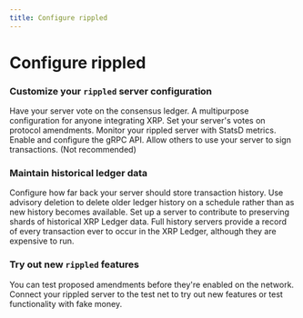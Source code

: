 ```yaml
---
title: Configure rippled
---
```


# Configure rippled

### Customize your `rippled` server configuration

<XRPLCardDeck cols="2/3">
  <DeckCard title="Run rippled as a Validator" to="run-rippled-as-a-validator.md">
    Have your server vote on the consensus ledger.
  </DeckCard>
  <DeckCard title="Run rippled as a Stock Server" to="run-rippled-as-a-stock-server.md">
    A multipurpose configuration for anyone integrating XRP.
  </DeckCard>
  <DeckCard title="Configure Amendment Voting" to="configure-amendment-voting.md">
    Set your server's votes on protocol amendments.
  </DeckCard>
  <DeckCard title="Configure StatsD" to="configure-statsd.md">
    Monitor your rippled server with StatsD metrics.
  </DeckCard>
  <DeckCard title="Configure gRPC" to="configure-grpc.md">
    Enable and configure the gRPC API. 
  </DeckCard>
  <DeckCard title="Enable Public Signing" to="enable-public-signing.md">
    Allow others to use your server to sign transactions. (Not recommended)
  </DeckCard>
</XRPLCardDeck>

### Maintain historical ledger data

<XRPLCardDeck cols="2/3">
  <DeckCard title="Configure Online Deletion" to="configure-online-deletion.md">
    Configure how far back your server should store transaction history.
  </DeckCard>
  <DeckCard title="Configure Advisory Deletion" to="configure-advisory-deletion.md">
    Use advisory deletion to delete older ledger history on a schedule rather than as new history becomes available.
  </DeckCard>
  <DeckCard title="Configure History Sharding" to="configure-history-sharding.md">
    Set up a server to contribute to preserving shards of historical XRP Ledger data.
  </DeckCard>
  <DeckCard title="Configure Full History" to="configure-full-history.md">
    Full history servers provide a record of every transaction ever to occur in the XRP Ledger, although they are expensive to run.
  </DeckCard>
</XRPLCardDeck>

### Try out new `rippled` features

<XRPLCardDeck cols="2/3">
  <DeckCard title="Test Amendments" to="test-amendments.md">
    You can test proposed amendments before they're enabled on the network.
  </DeckCard>
  <DeckCard title="Connect Your rippled to a Parallel Network" to="connect-your-rippled-to-the-xrp-test-net.md">
    Connect your rippled server to the test net to try out new features or test functionality with fake money.
  </DeckCard>
</XRPLCardDeck>
